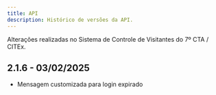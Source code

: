 ```yaml
---
title: API
description: Histórico de versões da API.
---
```


Alterações realizadas no Sistema de Controle de Visitantes do 7º CTA / CITEx.

## 2.1.6 - 03/02/2025
- Mensagem customizada para login expirado
